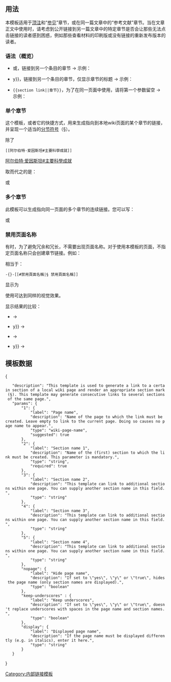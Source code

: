 {{template shortcuts|slink|§l}}
== 用法 ==
本模板适用于[[WP:HAT|顶注]]和“[[Wikipedia:格式手冊/版面佈局#相關條目|参见]]”章节，或在同一篇文章中的“参考文献”章节。当在文章正文中使用时，请考虑到公开链接到另一篇文章中的特定章节是否会让那些无法点击链接的读者感到困惑，例如那些查看材料的印刷版或没有链接的重新发布版本的读者。

=== 语法（概览） ===
* {{tlx|section link|条目|章节}}或{{tlx|section link|条目#章节}}，链接到另一个条目的章节 → 示例： {{section link|阿尔伯特·爱因斯坦|主要科學成就}}
* {{tlx|section link|条目|章节|nopage{{=}}y}}，链接到另一个条目的章节，仅显示章节的标题 → 示例：{{section link|阿尔伯特·爱因斯坦|主要科學成就|nopage=y}}
* <code><nowiki>{{section link||章节}}</nowiki></code>，为了在同一页面中使用，请将第一个参数留空 → 示例：{{section link||主要科學成就}}

=== 单个章节 ===
这个模板{{tl|section link}}，或者它的快捷方式{{tl|slink}}，用来生成指向到本地wiki页面的某个章节的链接，并呈现一个适当的[[分节符号]]（§）。

除了

<code><nowiki>[[阿尔伯特·爱因斯坦#主要科學成就]]</nowiki></code>

[[阿尔伯特·爱因斯坦#主要科學成就]]

取而代之的是：

{{tlx|section link|阿尔伯特·爱因斯坦|主要科學成就}}

{{section link|阿尔伯特·爱因斯坦|主要科學成就}}

或

{{tlx|section link|阿尔伯特·爱因斯坦#主要科學成就}}

{{section link|阿尔伯特·爱因斯坦#主要科學成就}}

=== 多个章节 ===
此模板可以生成指向同一页面的多个章节的连续链接。您可以写：

{{tlx|section link|阿尔伯特·爱因斯坦|宗教观|政治观|熱愛音樂}}
:{{section link|阿尔伯特·爱因斯坦|宗教观|政治观|熱愛音樂}}

或

{{tlx|section link|阿尔伯特·爱因斯坦#宗教观|政治观|熱愛音樂}}
:{{section link|阿尔伯特·爱因斯坦#宗教观|宗教观|熱愛音樂}}

=== 禁用页面名称 ===
有时，为了避免冗余和冗长，不需要出现页面名称。对于使用本模板的页面，不指定页面名称只会创建章节链接。例如：

{{tlx|Section link|<nowiki />|禁用頁面名稱}}

相当于：

<code>-{}-&#91;[#禁用頁面名稱|§ 禁用頁面名稱]]</code>

显示为

:{{section link||禁用頁面名稱}}

使用{{para|nopage|y}}可达到同样的视觉效果。

显示结果的比较：
*{{tlx|section link|阿尔伯特·爱因斯坦|宗教观}} → {{section link|阿尔伯特·爱因斯坦|宗教观}}
*{{tlx|section link|阿尔伯特·爱因斯坦|宗教观|nopage{{=}}y}} → {{section link|阿尔伯特·爱因斯坦|宗教观|nopage=y}}
*{{tlx|section link|阿尔伯特·爱因斯坦|宗教观|政治观|熱愛音樂}} → {{section link|阿尔伯特·爱因斯坦|宗教观|政治观|熱愛音樂}}
*{{tlx|section link|阿尔伯特·爱因斯坦|宗教观|政治观|熱愛音樂|nopage{{=}}y}} → {{section link|阿尔伯特·爱因斯坦|宗教观|政治观|熱愛音樂|nopage=y}}

==模板数据==
{{TemplateDataHeader}}
<templatedata>
{
	"description": "This template is used to generate a link to a certain section of a local wiki page and render an appropriate section mark (§). This template may generate consecutive links to several sections of the same page.",
	"params": {
		"1": {
			"label": "Page name",
			"description": "Name of the page to which the link must be created. Leave empty to link to the current page. Doing so causes no page name to appear.",
			"type": "wiki-page-name",
			"suggested": true
		},
		"2": {
			"label": "Section name 1",
			"description": "Name of the (first) section to which the link must be created. This parameter is mandatory.",
			"type": "string",
			"required": true
		},
		"3": {
			"label": "Section name 2",
			"description": "This template can link to additional sections within one page. You can supply another section name in this field.",
			"type": "string"
		},
		"4": {
			"label": "Section name 3",
			"description": "This template can link to additional sections within one page. You can supply another section name in this field.",
			"type": "string"
		},
		"5": {
			"label": "Section name 4",
			"description": "This template can link to additional sections within one page. You can supply another section name in this field.",
			"type": "string"
		},
		"nopage": {
			"label": "Hide page name",
			"description": "If set to \"yes\", \"y\" or \"true\", hides the page name (only section names are displayed).",
			"type": "boolean"
		},
		"keep-underscores" : {
			"label": "Keep underscores",
			"description": "If set to \"yes\", \"y\" or \"true\", doesn't replace underscores with spaces in the page name and section names.",
			"type": "boolean"                       
		},
		"display": {
			"label": "Displayed page name",
			"description": "If the page name must be displayed differently (e.g. in italics), enter it here.",
			"type": "string"
		}
	}
}
</templatedata>
<includeonly>
<!-- CATEGORIES HERE, THANKS -->
[[Category:内部链接模板]]
</includeonly>